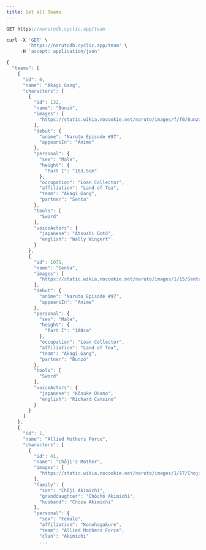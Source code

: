 ```yaml
---
title: Get all Teams
---
```


```js
GET https://narutodb.cyclic.app/team
```

```js
curl -X 'GET' \
        'https://narutodb.cyclic.app/team' \
     -H 'accept: application/json'
```

```js
{
  "teams": [
    {
      "id": 0,
      "name": "Akagi Gang",
      "characters": [
        {
          "id": 132,
          "name": "Bunzō",
          "images": [
            "https://static.wikia.nocookie.net/naruto/images/f/f0/Bunzo.png/revision/latest/scale-to-width-down/300?cb=20150529192134"
          ],
          "debut": {
            "anime": "Naruto Episode #97",
            "appearsIn": "Anime"
          },
          "personal": {
            "sex": "Male",
            "height": {
              "Part I": "163.5cm"
            },
            "occupation": "Loan Collector",
            "affiliation": "Land of Tea",
            "team": "Akagi Gang",
            "partner": "Senta"
          },
          "tools": [
            "Sword"
          ],
          "voiceActors": {
            "japanese": "Atsushi Gotō",
            "english": "Wally Wingert"
          }
        },
        {
          "id": 1071,
          "name": "Senta",
          "images": [
            "https://static.wikia.nocookie.net/naruto/images/1/15/Senta.png/revision/latest/scale-to-width-down/300?cb=20150529192352"
          ],
          "debut": {
            "anime": "Naruto Episode #97",
            "appearsIn": "Anime"
          },
          "personal": {
            "sex": "Male",
            "height": {
              "Part I": "180cm"
            },
            "occupation": "Loan Collector",
            "affiliation": "Land of Tea",
            "team": "Akagi Gang",
            "partner": "Bunzō"
          },
          "tools": [
            "Sword"
          ],
          "voiceActors": {
            "japanese": "Kōsuke Okano",
            "english": "Richard Cansino"
          }
        }
      ]
    },
    {
      "id": 1,
      "name": "Allied Mothers Force",
      "characters": [
        {
          "id": 41,
          "name": "Chōji's Mother",
          "images": [
            "https://static.wikia.nocookie.net/naruto/images/1/17/Choji%27s_Mother.png/revision/latest/scale-to-width-down/300?cb=20160125195859"
          ],
          "family": {
            "son": "Chōji Akimichi",
            "granddaughter": "Chōchō Akimichi",
            "husband": "Chōza Akimichi"
          },
          "personal": {
            "sex": "Female",
            "affiliation": "Konohagakure",
            "team": "Allied Mothers Force",
            "clan": "Akimichi"
            ...
```

